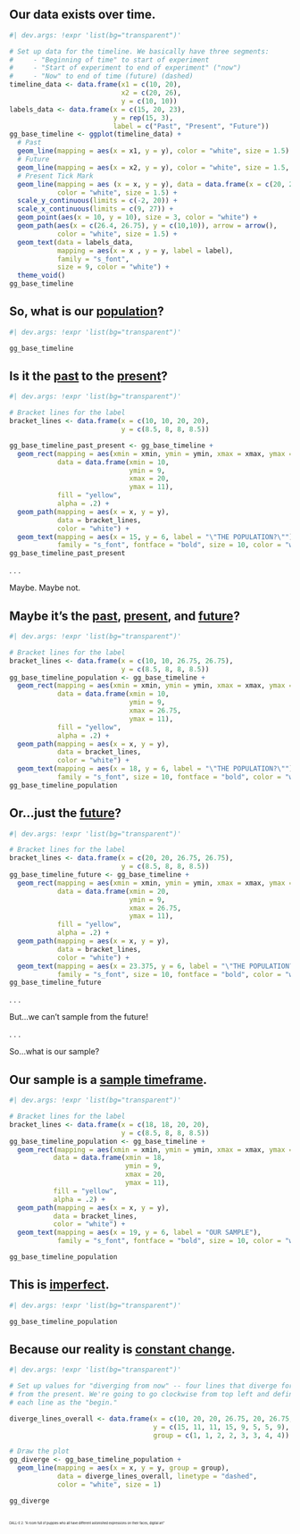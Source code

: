 ## Our data exists over time. {background-color="#3F2D767C" transition="fade"}

```r
#| dev.args: !expr 'list(bg="transparent")'

# Set up data for the timeline. We basically have three segments:
#     - "Beginning of time" to start of experiment
#     - "Start of experiment to end of experiment" ("now")
#     - "Now" to end of time (future) (dashed)
timeline_data <- data.frame(x1 = c(10, 20),
                            x2 = c(20, 26),
                            y = c(10, 10))
labels_data <- data.frame(x = c(15, 20, 23),
                          y = rep(15, 3),
                          label = c("Past", "Present", "Future"))
gg_base_timeline <- ggplot(timeline_data) +
  # Past
  geom_line(mapping = aes(x = x1, y = y), color = "white", size = 1.5) +
  # Future
  geom_line(mapping = aes(x = x2, y = y), color = "white", size = 1.5, linetype = "dashed") +
  # Present Tick Mark
  geom_line(mapping = aes (x = x, y = y), data = data.frame(x = c(20, 20), y = c(9.5, 10.5)),
            color = "white", size = 1.5) +
  scale_y_continuous(limits = c(-2, 20)) +
  scale_x_continuous(limits = c(9, 27)) +
  geom_point(aes(x = 10, y = 10), size = 3, color = "white") +
  geom_path(aes(x = c(26.4, 26.75), y = c(10,10)), arrow = arrow(), 
            color = "white", size = 1.5) +
  geom_text(data = labels_data,
            mapping = aes(x = x , y = y, label = label),
            family = "s_font",
            size = 9, color = "white") +
  theme_void()
gg_base_timeline

```

## So, what is our [population]{style="text-decoration: underline;"}? {background-color="#3F2D767C" transition="fade"}

```r
#| dev.args: !expr 'list(bg="transparent")'

gg_base_timeline
```

## Is it the [past]{.underline} to the [present]{.underline}? {background-color="#3F2D767C" transition="fade"}

```r
#| dev.args: !expr 'list(bg="transparent")'

# Bracket lines for the label
bracket_lines <- data.frame(x = c(10, 10, 20, 20),
                            y = c(8.5, 8, 8, 8.5))

gg_base_timeline_past_present <- gg_base_timeline +
  geom_rect(mapping = aes(xmin = xmin, ymin = ymin, xmax = xmax, ymax = ymax, size = NA),
            data = data.frame(xmin = 10,
                              ymin = 9,
                              xmax = 20,
                              ymax = 11),
            fill = "yellow",
            alpha = .2) + 
  geom_path(mapping = aes(x = x, y = y),
            data = bracket_lines,
            color = "white") +
  geom_text(mapping = aes(x = 15, y = 6, label = "\"THE POPULATION?\""),
            family = "s_font", fontface = "bold", size = 10, color = "white")
gg_base_timeline_past_present
```

. . .

::: {.absolute top="500" left="300"}
[Maybe. Maybe not.]{.h1-chars}
:::

## Maybe it's the [past]{.underline}, [present]{.underline}, and [future]{.underline}? {background-color="#3F2D767C" transition="fade"}

```r
#| dev.args: !expr 'list(bg="transparent")'

# Bracket lines for the label
bracket_lines <- data.frame(x = c(10, 10, 26.75, 26.75),
                            y = c(8.5, 8, 8, 8.5))
gg_base_timeline_population <- gg_base_timeline +
  geom_rect(mapping = aes(xmin = xmin, ymin = ymin, xmax = xmax, ymax = ymax, size = NA),
            data = data.frame(xmin = 10,
                              ymin = 9,
                              xmax = 26.75,
                              ymax = 11),
            fill = "yellow",
            alpha = .2) + 
  geom_path(mapping = aes(x = x, y = y),
            data = bracket_lines,
            color = "white") +
  geom_text(mapping = aes(x = 18, y = 6, label = "\"THE POPULATION?\""),
            family = "s_font", size = 10, fontface = "bold", color = "white")
gg_base_timeline_population
```

## Or...just the [future]{.underline}? {background-color="#3F2D767C" transition="fade"}

```r
#| dev.args: !expr 'list(bg="transparent")'

# Bracket lines for the label
bracket_lines <- data.frame(x = c(20, 20, 26.75, 26.75),
                            y = c(8.5, 8, 8, 8.5))
gg_base_timeline_future <- gg_base_timeline +
  geom_rect(mapping = aes(xmin = xmin, ymin = ymin, xmax = xmax, ymax = ymax, size = NA),
            data = data.frame(xmin = 20,
                              ymin = 9,
                              xmax = 26.75,
                              ymax = 11),
            fill = "yellow",
            alpha = .2) + 
  geom_path(mapping = aes(x = x, y = y),
            data = bracket_lines,
            color = "white") +
  geom_text(mapping = aes(x = 23.375, y = 6, label = "\"THE POPULATION?\""),
            family = "s_font", size = 10, fontface = "bold", color = "white")
gg_base_timeline_future
```

. . .

::: {.absolute top="450" left="200"}
[But...we can't sample from the future!]{.h2-chars}
:::

. . .

::: {.absolute top="550" left="220"}
[So...what is our sample?]{.h1-chars}
:::

## Our sample is a [sample timeframe]{style="text-decoration: underline;"}. {background-color="#3F2D767C" transition="fade"}

```r
#| dev.args: !expr 'list(bg="transparent")'

# Bracket lines for the label
bracket_lines <- data.frame(x = c(18, 18, 20, 20),
                            y = c(8.5, 8, 8, 8.5))
gg_base_timeline_population <- gg_base_timeline +
  geom_rect(mapping = aes(xmin = xmin, ymin = ymin, xmax = xmax, ymax = ymax, size = NA),
           data = data.frame(xmin = 18,
                             ymin = 9,
                             xmax = 20,
                             ymax = 11),
           fill = "yellow",
           alpha = .2) + 
  geom_path(mapping = aes(x = x, y = y),
           data = bracket_lines,
           color = "white") +
  geom_text(mapping = aes(x = 19, y = 6, label = "OUR SAMPLE"),
            family = "s_font", fontface = "bold", size = 10, color = "white")

gg_base_timeline_population
```

## This is [imperfect]{.underline}. {background-color="#3F2D767C" transition="fade"}

```r
#| dev.args: !expr 'list(bg="transparent")'

gg_base_timeline_population
```

## Because our reality is [constant change]{.underline}. {background-color="#3F2D767C" transition="fade"}

```r
#| dev.args: !expr 'list(bg="transparent")'

# Set up values for "diverging from now" -- four lines that diverge forward and backwards
# from the present. We're going to go clockwise from top left and define the left side of
# each line as the "begin."

diverge_lines_overall <- data.frame(x = c(10, 20, 20, 26.75, 20, 26.75, 10, 20),
                                    y = c(15, 11, 11, 15, 9, 5, 5, 9),
                                    group = c(1, 1, 2, 2, 3, 3, 4, 4))

# Draw the plot
gg_diverge <- gg_base_timeline_population +
  geom_line(mapping = aes(x = x, y = y, group = group),
            data = diverge_lines_overall, linetype = "dashed",
            color = "white", size = 1) 

gg_diverge

```

## { background-image="images/puppies_mind_blown.png" background-opacity=0.5}

::: {.absolute bottom=0 left=20 style="font-size: 0.4em;"}
DALL-E 2: "A room full of puppies who all have different astonished expressions on their faces, digital art"
:::

